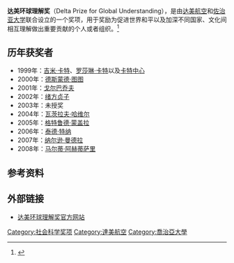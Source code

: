 '''达美环球理解奖'''（Delta Prize for Global Understanding），是由[[达美航空|达美航空]]和[[佐治亚大学|佐治亚大学]]联合设立的一个奖项，用于奖励为促进世界和平以及加深不同国家、文化间相互理解做出重要贡献的个人或者组织。<ref>{{cite web|url=http://www.uga.edu/news/deltaprize/current/background.html |title=DELTA AIR LINES, UNIVERSITY OF GEORGIA CREATE INTERNATIONAL PRIZE |publisher=University of Georgia |date= |accessdate=2008年10月11日 |language=en }}</ref>

== 历年获奖者 ==
* 1999年：[[吉米·卡特|吉米·卡特]]、[[罗莎琳·卡特|罗莎琳·卡特]]以及[[卡特中心|卡特中心]]
* 2000年：[[德斯蒙德·图图|德斯蒙德·图图]]
* 2001年：[[戈尔巴乔夫|戈尔巴乔夫]]
* 2002年：[[绪方贞子|绪方贞子]]
* 2003年：未授奖
* 2004年：[[瓦茨拉夫·哈维尔|瓦茨拉夫·哈维尔]]
* 2005年：[[格特鲁德·蒙盖拉|格特鲁德·蒙盖拉]]
* 2006年：[[泰德·特纳|泰德·特纳]]
* 2007年：[[纳尔逊·曼德拉|纳尔逊·曼德拉]]
* 2008年：[[马尔蒂·阿赫蒂萨里|马尔蒂·阿赫蒂萨里]]

== 参考资料 ==
{{reflist}}

== 外部链接 ==
* {{En icon}}[https://web.archive.org/web/20110605133219/http://www.uga.edu/news/deltaprize/ 达美环球理解奖官方网站]

[[Category:社会科学奖项|Category:社会科学奖项]]
[[Category:達美航空|Category:達美航空]]
[[Category:喬治亞大學|Category:喬治亞大學]]